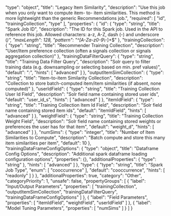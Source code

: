   "type": "object",
  "title": "Legacy Item Similarity",
  "description": "Use this job when you only want to compute item- to- item similarities. This method is more lightweight than the generic Recommendations job.",
  "required": [
    "id",
    "trainingCollection",
    "type"
  ],
  "properties": {
    "id": {
      "type": "string",
      "title": "Spark Job ID",
      "description": "The ID for this Spark job. Used in the API to reference this job. Allowed characters: a-z, A-Z, dash (-) and underscore (_)",
      "maxLength": 128,
      "pattern": "^[A-Za-z0-9_\\-]+$"
    },
    "trainingCollection": {
      "type": "string",
      "title": "Recommender Training Collection",
      "description": "User/Item preference collection (often a signals collection or signals aggregation collection)"
    },
    "trainingDataFilterQuery": {
      "type": "string",
      "title": "Training Data Filter Query",
      "description": "Solr query to filter training data (e.g. downsampling or selecting based on min. pref values)",
      "default": "*:*",
      "hints": [
        "advanced"
      ]
    },
    "outputItemSimCollection": {
      "type": "string",
      "title": "Item-to-item Similarity Collection",
      "description": "Collection to store batch-computed item/item similarities (if absent, none computed)"
    },
    "userIdField": {
      "type": "string",
      "title": "Training Collection User Id Field",
      "description": "Solr field name containing stored user ids",
      "default": "user_id_s",
      "hints": [
        "advanced"
      ]
    },
    "itemIdField": {
      "type": "string",
      "title": "Training Collection Item Id Field",
      "description": "Solr field name containing stored item ids",
      "default": "itemIdField",
      "hints": [
        "advanced"
      ]
    },
    "weightField": {
      "type": "string",
      "title": "Training Collection Weight Field",
      "description": "Solr field name containing stored weights or preferences the user has for that item",
      "default": "weight_d",
      "hints": [
        "advanced"
      ]
    },
    "numSims": {
      "type": "integer",
      "title": "Number of Item Similarities to Compute",
      "description": "Batch compute and store this many item similarities per item",
      "default": 10
    },
    "trainingDataFrameConfigOptions": {
      "type": "object",
      "title": "Dataframe Config Options",
      "description": "Additional spark dataframe loading configuration options",
      "properties": {},
      "additionalProperties": {
        "type": "string"
      },
      "hints": [
        "advanced"
      ]
    },
    "type": {
      "type": "string",
      "title": "Spark Job Type",
      "enum": [
        "cooccurrence"
      ],
      "default": "cooccurrence",
      "hints": [
        "readonly"
      ]
    }
  },
  "additionalProperties": true,
  "category": "Other",
  "categoryPriority": 1,
  "unsafe": false,
  "propertyGroups": [
    {
      "label": "Input/Output Parameters",
      "properties": [
        "trainingCollection",
        "outputItemSimCollection",
        "trainingDataFilterQuery",
        "trainingDataFrameConfigOptions"
      ]
    },
    {
      "label": "Field Parameters",
      "properties": [
        "itemIdField",
        "weightField",
        "userIdField"
      ]
    },
    {
      "label": "Model Tuning Parameters",
      "properties": [
        "numSims"
      ]
    }
  ]
}
